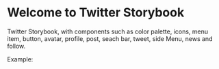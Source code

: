 
<Meta title="Components/Introduction" />

# Welcome to Twitter Storybook

Twitter Storybook, with components such as color palette, icons, menu item, button, avatar, profile, post, seach bar, tweet, side Menu, news and follow.

<div className="subheading">Example:</div>

<div>
</div>